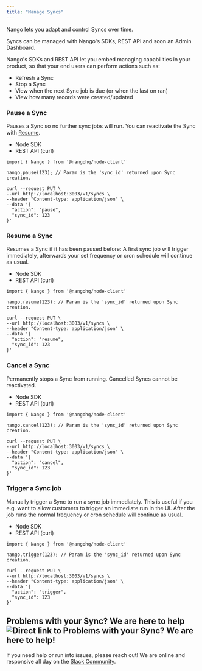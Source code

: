 ```yaml
---
title: "Manage Syncs"
---
```


Nango lets you adapt and control Syncs over time. 

Syncs can be managed with Nango's SDKs, REST API and soon an Admin Dashboard. 

Nango's SDKs and REST API let you embed managing capabilities in your product, so that your end users can perform actions such as: 

* Refresh a Sync
* Stop a Sync
* View when the next Sync job is due (or when the last on ran)
* View how many records were created/updated

### Pause a Sync[](#pause-a-sync "Direct link to Pause a Sync")

Pauses a Sync so no further sync jobs will run. You can reactivate the Sync with [Resume](#resume-a-sync).

* Node SDK
* REST API (curl)

```
import { Nango } from '@nangohq/node-client'

nango.pause(123); // Param is the 'sync_id' returned upon Sync creation.

```

```
curl --request PUT \
--url http://localhost:3003/v1/syncs \
--header "Content-type: application/json" \
--data '{
  "action": "pause",
  "sync_id": 123
}'

```

### Resume a Sync[](#resume-a-sync "Direct link to Resume a Sync")

Resumes a Sync if it has been paused before: A first sync job will trigger immediately, afterwards your set frequency or cron schedule will continue as usual.

* Node SDK
* REST API (curl)

```
import { Nango } from '@nangohq/node-client'

nango.resume(123); // Param is the 'sync_id' returned upon Sync creation.

```

```
curl --request PUT \
--url http://localhost:3003/v1/syncs \
--header "Content-type: application/json" \
--data '{
  "action": "resume",
  "sync_id": 123
}'

```

### Cancel a Sync[](#cancel-a-sync "Direct link to Cancel a Sync")

Permanently stops a Sync from running. Cancelled Syncs cannot be reactivated.

* Node SDK
* REST API (curl)

```
import { Nango } from '@nangohq/node-client'

nango.cancel(123); // Param is the 'sync_id' returned upon Sync creation.

```

```
curl --request PUT \
--url http://localhost:3003/v1/syncs \
--header "Content-type: application/json" \
--data '{
  "action": "cancel",
  "sync_id": 123
}'

```

### Trigger a Sync job[](#trigger-a-sync-job "Direct link to Trigger a Sync job")

Manually trigger a Sync to run a sync job immediately. This is useful if you e.g. want to allow customers to trigger an immediate run in the UI. After the job runs the normal frequency or cron schedule will continue as usual.

* Node SDK
* REST API (curl)

```
import { Nango } from '@nangohq/node-client'

nango.trigger(123); // Param is the 'sync_id' returned upon Sync creation.

```

```
curl --request PUT \
--url http://localhost:3003/v1/syncs \
--header "Content-type: application/json" \
--data '{
  "action": "trigger",
  "sync_id": 123
}'

```

## Problems with your Sync? We are here to help![](#problems-with-your-sync-we-are-here-to-help "Direct link to Problems with your Sync? We are here to help!")

If you need help or run into issues, please reach out! We are online and responsive all day on the [Slack Community](https://nango.dev/slack).